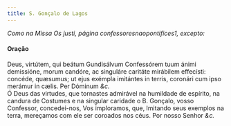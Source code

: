 ```yaml
---
title: S. Gonçalo de Lagos
---
```


<em>Como na Missa Os justi, página confessoresnaopontifices1, excepto:</em>

<h4 class="text-center">Oração</h4>
<div class="container-fluid">
  <div class="row">
    <div class="col-6 dropcaps text-justify">
      Deus, virtútem, qui beátum Gundisálvum Confessórem tuum ánimi demissióne,
      morum candóre, ac singuláre caritáte mirábilem effecísti: concéde,
      quæsumus; ut ejus exémpla imitántes in terris, coronári cum ipso merámur
      in cælis. Per Dóminum <em>&c.</em>
    </div>
    <div class="col-6 dropcaps text-justify">
      Ó Deus das virtudes, que tornastes admirável na humildade de espírito, na
      candura de Costumes e na singular caridade o B. Gonçalo, vosso Confessor,
      concedei-nos, Vos imploramos, que, Imitando seus exemplos na terra,
      mereçamos com ele ser coroados nos céus. Por nosso Senhor <em>&c.</em>
    </div>
  </div>
</div>
